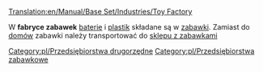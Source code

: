 [[Translation:en/Manual/Base Set/Industries/Toy Factory]]

{{pl/Przedsiębiorstwa|image=en/ToyFactory.png
|name=Fabryka zabawek
|climates=[[pl/Manual/Klimat]]
|accepts=[[pl/Manual/Base Set/Cargos/Plastik|Plastik]], [[pl/Manual/Base Set/Cargos/Baterie|Baterie]]
|produces=[[pl/Manual/Base Set/Cargos/Zabawki|Zabawki]]
}}

W '''fabryce zabawek''' [[pl/Manual/Base Set/Cargos/Baterie|baterie]] i [[pl/Manual/Base Set/Cargos/Plastik|plastik]] składane są w [[pl/Manual/Base Set/Cargos/Zabawki|zabawki]]. Zamiast do [[pl/Domy|domów]] zabawki należy transportować do [[pl/Manual/Base Set/Industries/Sklep z zabawkami|sklepu z zabawkami]]

{{pl/Navbox Industries}}

[[Category:pl/Przedsiębiorstwa drugorzędne]]
[[Category:pl/Przedsiębiorstwa zabawkowe]]